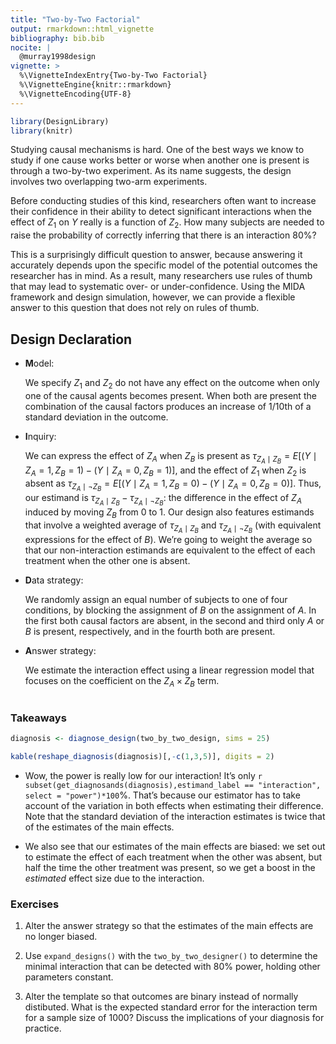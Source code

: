 ```yaml
---
title: "Two-by-Two Factorial"
output: rmarkdown::html_vignette
bibliography: bib.bib
nocite: | 
  @murray1998design  
vignette: >
  %\VignetteIndexEntry{Two-by-Two Factorial}
  %\VignetteEngine{knitr::rmarkdown}
  %\VignetteEncoding{UTF-8}
---
```


```r
library(DesignLibrary)
library(knitr)
```


Studying causal mechanisms is hard. One of the best ways we know to study if one cause works better or worse when another one is present is through a two-by-two experiment. As its name suggests, the design involves two overlapping two-arm experiments. 

Before conducting studies of this kind, researchers often want to increase their confidence in their ability to detect significant interactions when the effect of $Z_1$ on $Y$ really is a function of $Z_2$. How many subjects are needed to raise the probability of correctly inferring that there is an interaction 80\%?

This is a surprisingly difficult question to answer, because answering it accurately depends upon the specific model of the potential outcomes the researcher has in mind. As a result, many researchers use rules of thumb that may lead to systematic over- or under-confidence. Using the MIDA framework and design simulation, however, we can provide a flexible answer to this question that does not rely on rules of thumb.

## Design Declaration

- **M**odel: 

    We specify $Z_1$ and $Z_2$ do not have any effect on the outcome when only one of the causal agents becomes present. When both are present the combination of the causal factors produces an increase of 1/10th of a standard deviation in the outcome.

- **I**nquiry: 

    We can express the effect of $Z_A$ when $Z_B$ is present as $\tau_{Z_A \mid Z_B} = E[(Y \mid Z_A = 1, Z_B = 1) - (Y \mid Z_A = 0, Z_B = 1)]$, and the effect of $Z_1$ when $Z_2$ is absent as $\tau_{Z_A \mid \neg Z_B} = E[(Y \mid Z_A = 1, Z_B = 0) - (Y \mid Z_A = 0, Z_B = 0)]$. Thus, our estimand is $\tau_{Z_A \mid Z_B} - \tau_{Z_A \mid \neg Z_B}$: the difference in the effect of $Z_A$ induced by moving $Z_B$ from 0 to 1. Our design also features estimands that involve a weighted average of $\tau_{Z_A \mid Z_B}$ and $\tau_{Z_A \mid \neg Z_B}$ (with equivalent expressions for the effect of $B$). We're going to weight the average so that our non-interaction estimands are equivalent to the effect of each treatment when the other one is absent.

- **D**ata strategy: 
  
    We randomly assign an equal number of subjects to one of four conditions, by blocking the assignment of $B$ on the assignment of $A$. In the first both causal factors are absent, in the second and third only $A$ or $B$ is present, respectively, and in the fourth both are present. 

- **A**nswer strategy: 
    
    We estimate the interaction effect using a linear regression model that focuses on the coefficient on the $Z_A \times Z_B$ term.


```r
```


### Takeaways

```r
diagnosis <- diagnose_design(two_by_two_design, sims = 25)
```

```r
kable(reshape_diagnosis(diagnosis)[,-c(1,3,5)], digits = 2)
```

- Wow, the power is really low for our interaction! It's only `r subset(get_diagnosands(diagnosis),estimand_label == "interaction", select = "power")*100`%. That's because our estimator has to take account of the variation in both effects when estimating their difference. Note that the standard deviation of the interaction estimates is twice that of the estimates of the main effects. 

- We also see that our estimates of the main effects are biased: we set out to estimate the effect of each treatment when the other was absent, but half the time the other treatment was present, so we get a boost in the *estimated* effect size due to the interaction.

### Exercises

1. Alter the answer strategy so that the estimates of the main effects are no longer biased.

2. Use `expand_designs()` with the `two_by_two_designer()` to determine the minimal interaction that can be detected with 80% power, holding other parameters constant.

3. Alter the template so that outcomes are binary instead of normally distibuted. What is the expected standard error for the interaction term for a sample size of 1000? Discuss the implications of your diagnosis for practice.


